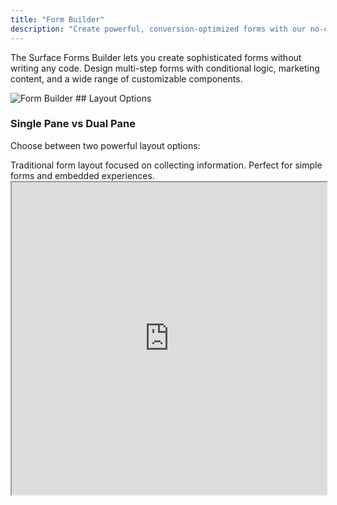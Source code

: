 ```yaml
---
title: "Form Builder"
description: "Create powerful, conversion-optimized forms with our no-code builder"
---
```


The Surface Forms Builder lets you create sophisticated forms without writing any code. Design multi-step forms with conditional logic, marketing content, and a wide range of customizable components.

<img src="/images/form-builder.png" alt="Form Builder" />
## Layout Options

### Single Pane vs Dual Pane
Choose between two powerful layout options:

<CardGroup cols={1}>
  <Card title="Single Pane" icon="square">
    Traditional form layout focused on collecting information. Perfect for simple forms and embedded experiences.
    <br/>
    <Accordion title="Preview Single Pane">
      <iframe src="https://forms.withsurface.com/s/cm2iazt4p0001mg03aexfqcnz" width="100%" height="500px" />
    </Accordion>
  </Card>
  <Card title="Dual Pane" icon="grid">
    Split-screen layout with marketing content on one side and form on the other. Ideal for landing pages and conversion-focused forms.
    <br/>
    <Accordion title="Preview Dual Pane">
      <div style={{
        width: "100%",
        height: "300px",
        overflow: "hidden",
        position: "relative"
      }}>
        <iframe style={{
          width: "1280px",
          height: "720px",
          transform: "scale(0.5)",
          transformOrigin: "0 0"
        }} src="https://forms.withsurface.com/s/cm2iazt4p0001mg03aexfqcnz" />
      </div>
    </Accordion>
  </Card>
</CardGroup>

## Builder Modes

The form builder offers two primary modes of operation Configure Mode and Expand View Mode

## Components Library

<CardGroup cols={3}>
  <Card title="Basic Elements" icon="shapes">

      <ol>
        <li>1. Header</li>
        <li>2. Text</li>
        <li>3. Image</li>
        <li>4. Video</li>
        <li>5. Next Button</li>
      </ol>

  </Card>
  
  <Card title="Form Fields" icon="input-text">
    <ol>
        <li>1. Short Input</li>
        <li>2. Long Input</li>
        <li>3. Dropdown</li>
        <li>4. Multiple Choice</li>
        <li>5. Identity Fields</li>
    </ol>
  </Card>
  
  <Card title="Advance Components" icon="wand-magic-sparkles">
    <ol>
        <li>1. Form Complete Component</li>
        <li>2. Scheduler</li>
        <li>3. PDF Uploader</li>
        <li>4. Graphic Options</li>
        <li>5. Recaptcha</li>
        <li>6. Disclaimer</li>
    </ol>
  </Card>
</CardGroup>

## Component Features

Each component comes with powerful capabilities:

- **Style Customization**: Modify colors, fonts, spacing, and more
- **Style Copying**: Copy styles from other instances of the same component
- **Cross-Step Usage**: Use components across different form steps
- **Marketing Section Support**: Add components to marketing panes in dual-pane mode
- **Responsive Design**: Components automatically adapt to different screen sizes

## Multi-Step Forms

Create sophisticated multi-step forms:
<Steps>
  1. Add new steps using the "+ Add step" button
  2. Arrange steps in your desired order
  3. Copy existing steps to save time
  4. Configure transitions between steps
  5. Set up conditional logic between steps
</Steps>

## Conditional Flow

Enable advanced form logic by clicking the "Flow" button in the navigation bar:

- Create branching paths based on user responses
- Skip steps based on conditions
- Show/hide components dynamically
- Route users to different endpoints
- Set up complex form logic without code

## Best Practices

<Card title="Tips for Building Effective Forms">
  <ol>
    <li>1. Start with a template to save time</li>
    <li>2. Keep steps focused and concise</li>
    <li>3. Use conditional logic to reduce form length</li>
    <li>4. Preview your form regularly during building</li>
    <li>5. Test all possible user paths</li>
    <li>6. Ensure mobile responsiveness</li>
  </ol>
</Card>

## Example: Building a Lead Generation Form

Here's a quick example of building a basic lead generation form:

1. Choose Dual Pane layout
2. Add marketing content to the left pane:
   - Header component with your value proposition
   - Image or video showcasing your product
   - Social proof or testimonials
3. Build your form in the right pane:
   - Identity fields for contact information
   - Dropdown for company size/industry
   - Multiple choice for interest areas
   - Form Complete component for submission

## Related Resources

<CardGroup>
  <Card title="Form Templates" icon="copy" href="https://withsurface.com/templates">
    Start with pre-built templates optimized for different use cases
  </Card>
  <Card title="Conditional Routing" icon="route" href="/surface-forms/conditional-routing">
    Learn about advanced form routing capabilities
  </Card>
</CardGroup>

